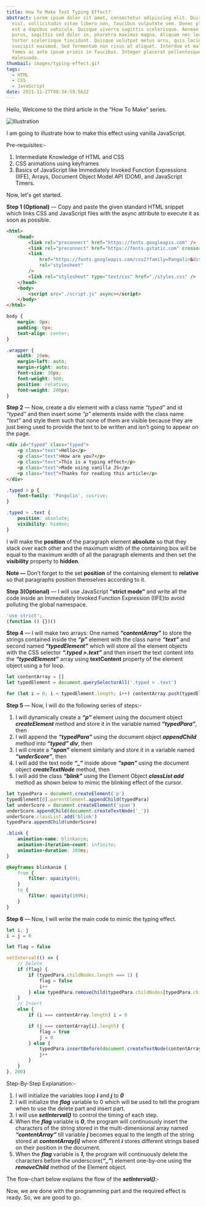```yaml
---
title: How To Make Text Typing Effect?
abstract: Lorem ipsum dolor sit amet, consectetur adipiscing elit. Duis quam
  nisl, sollicitudin vitae libero non, faucibus vulputate sem. Donec placerat
  est a dapibus vehicula. Quisque viverra sagittis scelerisque. Aenean lectus
  purus, sagittis sed dolor in, pharetra maximus magna. Aliquam nec leo non
  tortor scelerisque tincidunt. Quisque volutpat metus arcu, quis lacinia tortor
  suscipit euismod. Sed fermentum non risus at aliquet. Interdum et malesuada
  fames ac ante ipsum primis in faucibus. Integer placerat pellentesque
  malesuada.
thumbail: images/typing-effect.gif
tags:
  - HTML
  - CSS
  - JavaScript
date: 2021-11-27T08:34:59.562Z
---
```


Hello, Welcome to the third article in the “How To Make” series.

![Illustration](images/typing-effect.gif "Illustration")

I am going to illustrate how to make this effect using vanilla JavaScript.

Pre-requisites:-

1. Intermediate Knowledge of HTML and CSS
2. CSS animations using keyframes
3. Basics of JavaScript like Immediately Invoked Function Expressions (IIFE), Arrays, Document Object Model API (DOM), and JavaScript Timers.

Now, let's get started.

**Step 1 (Optional)** — Copy and paste the given standard HTML snippet which links CSS and JavaScript files with the async attribute to execute it as soon as possible.

```html
<html>
    <head>
        <link rel="preconnect" href="https://fonts.googleapis.com" />
        <link rel="preconnect" href="https://fonts.gstatic.com" crossorigin />
        <link
            href="https://fonts.googleapis.com/css2?family=Pangolin&display=swap"
            rel="stylesheet"
        />
        <link rel="stylesheet" type="text/css" href="./styles.css" />
    </head>
    <body>
        <script src="./script.js" async></script>
    </body>
</html>
```

```css
body {
    margin: 0px;
    padding: 0px;
    text-align: center;
}

.wrapper {
    width: 20em;
    margin-left: auto;
    margin-right: auto;
    font-size: 30px;
    font-weight: 900;
    position: relative;
    font-weight: 200px;
}
```

**Step 2** — Now, create a div element with a class name _“typed”_ and id _“typed”_ and then insert some _“p”_ elements inside with the class name _“text”_ and style them such that none of them are visible because they are just being used to provide the text to be written and isn’t going to appear on the page.

```html
<div id="typed" class="typed">
    <p class="text">Hello</p>
    <p class="text">How are you?</p>
    <p class="text">This is a typing effect</p>
    <p class="text">Made using vanilla JS</p>
    <p class="text">Thanks for reading this article</p>
</div>
```

```css
.typed > p {
    font-family: 'Pangolin', cusrive;
}

.typed > .text {
    position: absolute;
    visibility: hidden;
}
```

I will make the **position** of the paragraph element **absolute** so that they stack over each other and the maximum width of the containing box will be equal to the maximum width of all the paragraph elements and then set the **visibility** property to **hidden**.

**Note —** Don’t forget to the set **position** of the containing element to **relative** so that paragraphs position themselves according to it.

**Step 3(Optional)** — I will use JavaScript **“strict mode”** and write all the code inside an Immediately Invoked Function Expression (IIFE)to avoid polluting the global namespace.

```js
'use strict';
(function () {})()
```

**Step 4** — I will make two arrays: One named **_“contentArray”_** to store the strings contained inside the **_“p”_** element with the class name **_“text”_** and second named **_“typedElement”_** which will store all the element objects with the CSS selector **_“.typed >.text”_** and then insert the text content into the **_“typedElement”_** array using **textContent** property of the element object using a for loop.

```js
let contentArray = []
let typedElement = document.querySelectorAll('.typed > .text')

for (let i = 0; i < typedElement.length; i++) contentArray.push(typedElement[i].textContent)
```

**Step 5** — Now, I will do the following series of steps:-

1. I will dynamically create a **_“p”_** element using the document object **_createElement_** method and store it in the variable named **_“typedPara”_**, then
2. I will append the **_“typedPara”_** using the document object **_appendChild_** method into **_“typed” div_**, then
3. I will create a **_“span”_** element similarly and store it in a variable named **_“underScore”_**, then
4. I will add the text node **_“\_”_** inside above **_“span”_** using the document object **_createTextNode_** method, then
5. I will add the class **_“blink”_** using the Element Object **_classList add_** method as shown below to mimic the blinking effect of the cursor.

```js
let typedPara = document.createElement('p')
typedElement[0].parentElement.appendChild(typedPara)
let underScore = document.createElement('span')
underScore.appendChild(document.createTextNode('_'))
underScore.classList.add('blink')
typedPara.appendChild(underScore)
```

```css
.blink {
    animation-name: blinkanim;
    animation-iteration-count: infinite;
    animation-duration: 300ms;
}

@keyframes blinkanim {
    from {
        filter: opacity(0);
    }
    to {
        filter: opacity(100%);
    }
}
```

**Step 6** — Now, I will write the main code to mimic the typing effect.

```js
let i, j
i = j = 0

let flag = false

setInterval(() => {
    // Delete
    if (flag) {
        if (typedPara.childNodes.length === 1) {
            flag = false
            i++
        } else typedPara.removeChild(typedPara.childNodes[typedPara.childNodes.length - 2])
    }
    // Insert
    else {
        if (i === contentArray.length) i = 0

        if (j === contentArray[i].length) {
            flag = true
            j = 0
        } else {
            typedPara.insertBefore(document.createTextNode(contentArray[i][j]), underScore)
            j++
        }
    }
}, 200)
```

Step-By-Step Explanation:-

1. I will initialize the variables loop **_i_** and **_j_** to **_0_**
2. I will initialize the **_flag_** variable to 0 which will be used to tell the program when to use the delete part and insert part.
3. I will use **_setInterval()_** to control the timing of each step.
4. When the **_flag_** variable is **_0_**, the program will continuously insert the characters of the string stored in the multi-dimensional array named **_“contentArray”_** till variable **_j_** becomes equal to the length of the string stored at **_contentArray[i]_** where different **_i_** stores different strings based on their position in the document.
5. When the **_flag_** variable is **_1_**, the program will continuously delete the characters before the underscore(**_“\_”_**) element one-by-one using the **_removeChild_** method of the Element object.

The flow-chart below explains the flow of the **_setInterval()_**:-

Now, we are done with the programming part and the required effect is ready. So, we are good to go.
